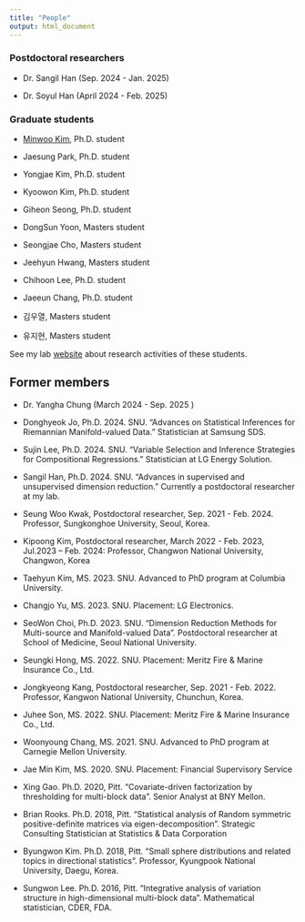 ```yaml
---
title: "People"
output: html_document
---
```


### Postdoctoral researchers 

- Dr. Sangil Han (Sep. 2024 - Jan. 2025)

- Dr. Soyul Han (April 2024 - Feb. 2025)

### Graduate students 

- [Minwoo Kim](https://sites.google.com/view/mwkim-stat), Ph.D. student 

- Jaesung Park, Ph.D. student

- Yongjae Kim, Ph.D. student  

- Kyoowon Kim, Ph.D. student

- Giheon Seong, Ph.D. student

- DongSun Yoon, Masters student 

- Seongjae Cho, Masters student

- Jeehyun Hwang, Masters student

- Chihoon Lee, Ph.D. student

- Jaeeun Chang, Ph.D. student

- 김우열, Masters student

- 유지현, Masters student

See my lab [website](https://statlet.github.io) about research activities of these students.


## Former members 

- Dr. Yangha Chung (March 2024 - Sep. 2025 )

- Donghyeok Jo, Ph.D. 2024. SNU. "Advances on Statistical Inferences for Riemannian Manifold-valued Data." Statistician at Samsung SDS.

- Sujin Lee, Ph.D. 2024. SNU. "Variable Selection and Inference Strategies for Compositional Regressions." Statistician at LG Energy Solution.

- Sangil Han, Ph.D. 2024. SNU. "Advances in supervised and unsupervised dimension reduction." Currently a postdoctoral researcher at my lab. 

- Seung Woo Kwak, Postdoctoral researcher, Sep. 2021 - Feb. 2024. Professor, Sungkonghoe University, Seoul, Korea.

- Kipoong Kim, Postdoctoral researcher, March 2022 - Feb. 2023, Jul.2023 -- Feb. 2024: Professor, Changwon National University, Changwon, Korea

- Taehyun Kim, MS. 2023. SNU. Advanced to PhD program at Columbia University.

- Changjo Yu, MS. 2023. SNU. Placement: LG Electronics.

- SeoWon Choi, Ph.D. 2023. SNU. "Dimension Reduction Methods for Multi-source and Manifold-valued Data". Postdoctoral researcher at School of Medicine, Seoul National University. 
- Seungki Hong, MS. 2022. SNU. Placement: Meritz Fire & Marine Insurance Co., Ltd.

- Jongkyeong Kang, Postdoctoral researcher, Sep. 2021 - Feb. 2022. Professor, Kangwon National University, Chunchun, Korea. 

- Juhee Son, MS. 2022. SNU. Placement: Meritz Fire & Marine Insurance Co., Ltd.

- Woonyoung Chang, MS. 2021. SNU. Advanced to PhD program at Carnegie Mellon University.

- Jae Min Kim, MS. 2020. SNU. Placement: Financial Supervisory Service

- Xing Gao. Ph.D. 2020, Pitt. "Covariate-driven factorization by thresholding for multi-block data". Senior Analyst at BNY Mellon. 

- Brian Rooks. Ph.D. 2018, Pitt. "Statistical analysis of Random symmetric positive-definite matrices via eigen-decomposition". Strategic Consulting Statistician at Statistics & Data Corporation

- Byungwon Kim. Ph.D. 2018, Pitt. "Small sphere distributions and related topics in directional statistics". Professor, Kyungpook National University, Daegu, Korea.

- Sungwon Lee. Ph.D. 2016, Pitt. "Integrative analysis of variation structure in high-dimensional multi-block data". Mathematical statistician, CDER, FDA.
 
